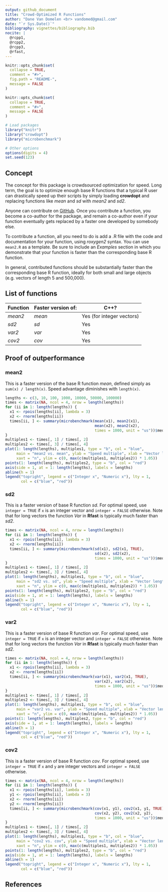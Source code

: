 ```yaml
---
output: github_document
title: "Crowd-Optimized R Functions"
author: "Dane Van Domelen <br> vandomed@gmail.com"
date: "`r Sys.Date()`"
bibliography: vignettes/bibliography.bib
nocite: | 
  @rcpp1, 
  @rcpp2,
  @rcpp3,
  @rfast,
---
```


<!-- README.md is generated from README.Rmd. Please edit that file -->

```r
knitr::opts_chunk$set(
  collapse = TRUE,
  comment = "#>",
  fig.path = "README-",
  message = FALSE
)
```

```r
knitr::opts_chunk$set(
  collapse = TRUE,
  comment = "#>",
  message = FALSE
)

# Load packages
library("knitr")
library("crowdopt")
library("microbenchmark")

# Other options
options(digits = 4)
set.seed(123)
```


## Concept

The concept for this package is crowdsourced optimization for speed. Long term, the goal is to optimize enough base R functions that a typical R user can drastically speed up their scripts by simply loading **crowdopt** and replacing functions like *mean* and *sd* with *mean2* and *sd2*.

Anyone can contribute on [GitHub](https://github.com/vandomed/crowdopt). Once you contribute a function, you become a co-author for the package, and remain a co-author even if your function eventually gets replaced by a faster one developed by somebody else.

To contribute a function, all you need to do is add a .R file with the code and documentation for your function, using *roxygen2* syntax. You can use `mean2.R` as a template. Be sure to include an *Examples* section in which you demonstrate that your function is faster than the corresponding base R function.

In general, contributed functions should be substantially faster than the corresponding base R function, ideally for both small and large objects (e.g. vectors of length 5 and 500,000).


## List of functions

| Function   | Faster version of: | C++?
|:-----------|:-------------------|---------------------------
| *mean2*    | *mean*             | Yes (for integer vectors)
| *sd2*      | *sd*               | Yes
| *var2*     | *var*              | Yes
| *cov2*     | *cov*              | Yes


## Proof of outperformance

### mean2

This is a faster version of the base R function *mean*, defined simply as `sum(x) / length(x)`. Speed advantage diminishes with `length(x)`.

```r
lengths <- c(3, 10, 100, 1000, 10000, 50000, 100000)
times <- matrix(NA, ncol = 4, nrow = length(lengths))
for (ii in 1: length(lengths)) {
  x1 <- rpois(lengths[ii], lambda = 3)
  x2 <- rnorm(lengths[ii])
  times[ii, ] <- summary(microbenchmark(mean(x1), mean2(x1), 
                                        mean(x2), mean2(x2), 
                                        times = 1000, unit = "us"))$median
}
multiples1 <- times[, 1] / times[, 2]
multiples2 <- times[, 3] / times[, 4]
plot(1: length(lengths), multiples1, type = "b", col = "blue", 
     main = "mean2 vs. mean", ylab = "Speed multiple", xlab = "Vector length", 
     xaxt = "n", ylim = c(0, max(c(multiples1, multiples2)) * 1.05))
points(1: length(lengths), multiples2, type = "b", col = "red")
axis(side = 1, at = 1: length(lengths), labels = lengths)
abline(h = 1)
legend("topright", legend = c("Integer x", "Numeric x"), lty = 1, 
       col = c("blue", "red"))
```

### sd2

This is a faster version of base R function *sd*. For optimal speed, use `integer = TRUE` if `x` is an integer vector and `integer = FALSE` otherwise. Note that for long vectors the function *Var* in **Rfast** is typically much faster than *sd2*.

```r
times <- matrix(NA, ncol = 4, nrow = length(lengths))
for (ii in 1: length(lengths)) {
  x1 <- rpois(lengths[ii], lambda = 3)
  x2 <- rnorm(lengths[ii])
  times[ii, ] <- summary(microbenchmark(sd(x1), sd2(x1, TRUE),
                                        sd(x2), sd2(x2), 
                                        times = 1000, unit = "us"))$median
}
multiples1 <- times[, 1] / times[, 2]
multiples2 <- times[, 3] / times[, 4]
plot(1: length(lengths), multiples1, type = "b", col = "blue", 
     main = "sd2 vs. sd", ylab = "Speed multiple", xlab = "Vector length", 
     xaxt = "n", ylim = c(0, max(c(multiples1, multiples2)) * 1.05))
points(1: length(lengths), multiples2, type = "b", col = "red")
axis(side = 1, at = 1: length(lengths), labels = lengths)
abline(h = 1)
legend("topright", legend = c("Integer x", "Numeric x"), lty = 1, 
       col = c("blue", "red"))
```

### var2

This is a faster version of base R function *var*. For optimal speed, use `integer = TRUE` if `x` is an integer vector and `integer = FALSE` otherwise. Note that for long vectors the function *Var* in **Rfast** is typically much faster than *sd2*.

```r
times <- matrix(NA, ncol = 4, nrow = length(lengths))
for (ii in 1: length(lengths)) {
  x1 <- rpois(lengths[ii], lambda = 3)
  x2 <- rnorm(lengths[ii])
  times[ii, ] <- summary(microbenchmark(var(x1), var2(x1, TRUE),
                                        var(x2), var2(x2), 
                                        times = 1000, unit = "us"))$median
}
multiples1 <- times[, 1] / times[, 2]
multiples2 <- times[, 3] / times[, 4]
plot(1: length(lengths), multiples1, type = "b", col = "blue", 
     main = "var2 vs. var", ylab = "Speed multiple", xlab = "Vector length", 
     xaxt = "n", ylim = c(0, max(c(multiples1, multiples2)) * 1.05))
points(1: length(lengths), multiples2, type = "b", col = "red")
axis(side = 1, at = 1: length(lengths), labels = lengths)
abline(h = 1)
legend("topright", legend = c("Integer x", "Numeric x"), lty = 1, 
       col = c("blue", "red"))
```


### cov2

This is a faster version of base R function *cov*. For optimal speed, use `integer = TRUE` if `x` and `y` are integer vectors and `integer = FALSE` otherwise.


```r
times <- matrix(NA, ncol = 4, nrow = length(lengths))
for (ii in 1: length(lengths)) {
  x1 <- rpois(lengths[ii], lambda = 3)
  y1 <- rpois(lengths[ii], lambda = 3)
  x2 <- rnorm(lengths[ii])
  y2 <- rnorm(lengths[ii])
  times[ii, ] <- summary(microbenchmark(cov(x1, y1), cov2(x1, y1, TRUE), 
                                        cov(x2, y2), cov2(x2, y2),
                                        times = 1000, unit = "us"))$median
}
multiples1 <- times[, 1] / times[, 2]
multiples2 <- times[, 3] / times[, 4]
plot(1: length(lengths), multiples1, type = "b", col = "blue", 
     main = "cov2 vs. cov", ylab = "Speed multiple", xlab = "Vector length", 
     xaxt = "n", ylim = c(0, max(c(multiples1, multiples2)) * 1.05))
points(1: length(lengths), multiples2, type = "b", col = "red")
axis(side = 1, at = 1: length(lengths), labels = lengths)
abline(h = 1)
legend("topright", legend = c("Integer x", "Numeric x"), lty = 1, 
       col = c("blue", "red"))
```


## References
